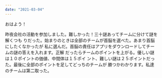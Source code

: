 ```yaml
---
date: "2021-03-04"
---
```


おはよう！

昨夜会社の活動を参加しました。難しかった！三十謎あってチームに分けて謎を解くつも
りだった。始まりのときは全部のチームが首脳を選べた。あまり首脳にしたくなかったが
私に選んだ。首脳の責任はアプリをダウンロードしてチームの謎の答えを入れます。正解
だったらチームのポイントを上がる。優しい謎は１０ポイントの価値、中間体は１５ポイ
ント、難しい謎は２５ポイントだった。最後に全部のポイントを足してどっちのチームが
勝つかわかります。私達のチームは第二取った。
